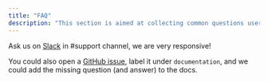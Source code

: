 ```yaml
---
title: "FAQ"
description: "This section is aimed at collecting common questions users have to provide documented answers."
---
```



<ChangeElementarySchema />

<Schemas />

<WhichTests />

<DbtCloud />


<Accordion title="My question is not listed here">

Ask us on [Slack](https://join.slack.com/t/elementary-community/shared_invite/zt-uehfrq2f-zXeVTtXrjYRbdE_V6xq4Rg) in #support channel, we are very responsive!
  
You could also open a [GitHub issue](https://github.com/elementary-data/elementary/issues/new), label it under `documentation`, and we could add the missing question (and answer) to the docs. 

</Accordion>
